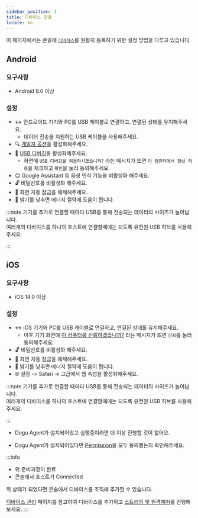 ```yaml
---
sidebar_position: 1
title: 디바이스 연결
locale: ko
---
```



이 페이지에서는 콘솔에 [`디바이스`](/device-farm#device)를 원활히 등록하기 위한 설정 방법을 다루고 있습니다.

<Tabs groupId="platform" defaultValue="android" queryString>
<TabItem value="android" label="Android">

## Android

### 요구사항

- Android 8.0 이상

### 설정

- ↔ 안드로이드 기기와 PC를 USB 케이블로 연결하고, 연결된 상태를 유지해주세요.
  - 데이터 전송을 지원하는 USB 케이블을 사용해주세요.
- 🔍 [개발자 옵션](https://developer.android.com/studio/debug/dev-options)을 활성화해주세요.
- 🐛 [USB 디버깅](https://developer.android.com/studio/run/device#setting-up)을 활성화해주세요.
  - 화면에 `USB 디버깅을 허용하시겠습니까?` 라는 메시지가 뜨면 `이 컴퓨터에서 항상 허용`을 체크하고 `확인`을 눌러 동의해주세요.
- 😌 Google Assistant 등 음성 인식 기능을 비활성화 해주세요.
- 🔓 비밀번호를 비활성화 해주세요.
- 📱 화면 자동 잠금을 해제해주세요.
- 🔅 밝기를 낮추면 에너지 절약에 도움이 됩니다.

:::note
기기를 추가로 연결할 때마다 USB를 통해 전송되는 데이터의 사이즈가 늘어납니다.  
여러개의 디바이스를 하나의 호스트에 연결할때에는 되도록 유전원 USB 허브를 사용해주세요.

:::

</TabItem>
<TabItem value="ios" label="iOS">

## iOS

### 요구사항

- iOS 14.0 이상

### 설정

- ↔ iOS 기기와 PC를 USB 케이블로 연결하고, 연결된 상태를 유지해주세요.
  - 이후 기기 화면에 [이 컴퓨터를 신뢰하겠습니까?](https://support.apple.com/ko-kr/HT202778) 라는 메시지가 뜨면 `신뢰`를 눌러 동의해주세요.
- 🔓 비밀번호를 비활성화 해주세요.
- 📱 화면 자동 잠금을 해제해주세요.
- 🔅 밝기를 낮추면 에너지 절약에 도움이 됩니다.
- 🌐 설정 -> Safari -> 고급에서 웹 속성을 활성화해주세요.

:::note
기기를 추가로 연결할 때마다 USB를 통해 전송되는 데이터의 사이즈가 늘어납니다.  
여러개의 디바이스를 하나의 호스트에 연결할때에는 되도록 유전원 USB 허브를 사용해주세요.

:::

</TabItem>
<TabItem value="windows" label="Windows" default>

- Dogu Agent가 설치되어있고 실행중이라면 더 이상 진행할 것이 없어요.

</TabItem>
<TabItem value="macos" label="macOS">

- Dogu Agent가 설치되어있다면 [Permission](/device-farm/host/macos/installation#troubleshoot)을 모두 동의했는지 확인해주세요.

</TabItem>
</Tabs>

:::info

- 위 준비과정이 완료
- 콘솔에서 호스트가 Connected

위 상태가 되었다면 콘솔에서 디바이스를 조직에 추가할 수 있습니다.

[디바이스 관리](/management/organization/device/device-management) 페이지를 참고하여 디바이스를 추가하고 [스트리밍 및 원격제어](streaming-and-remote-control)를 진행해보세요.
:::
